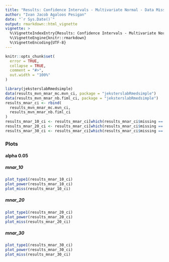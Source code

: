 ```yaml
---
title: "Results: Confidence Intervals - Multivariate Normal - Data Missing Not at Random"
author: "Ivan Jacob Agaloos Pesigan"
date: "`r Sys.Date()`"
output: rmarkdown::html_vignette
vignette: >
  %\VignetteIndexEntry{Results: Confidence Intervals - Multivariate Normal - Data Missing Not at Random}
  %\VignetteEngine{knitr::rmarkdown}
  %\VignetteEncoding{UTF-8}
---
```


```r
knitr::opts_chunk$set(
  error = TRUE,
  collapse = TRUE,
  comment = "#>",
  out.width = "100%"
)
```

```r
library(jeksterslabRmedsimple)
data(results_mvn_mnar_mc.mvn_ci, package = "jeksterslabRmedsimple")
data(results_mvn_mnar_nb.fiml_ci, package = "jeksterslabRmedsimple")
results_mnar_ci <- rbind(
  results_mvn_mnar_mc.mvn_ci,
  results_mvn_mnar_nb.fiml_ci
)
results_mnar_10_ci <- results_mnar_ci[which(results_mnar_ci$missing == "MNAR.10"), ]
results_mnar_20_ci <- results_mnar_ci[which(results_mnar_ci$missing == "MNAR.20"), ]
results_mnar_30_ci <- results_mnar_ci[which(results_mnar_ci$missing == "MNAR.30"), ]
```

### Plots

#### alpha 0.05

##### mnar_10

```r
plot_type1(results_mnar_10_ci)
plot_power(results_mnar_10_ci)
plot_miss(results_mnar_10_ci)
```

##### mnar_20

```r
plot_type1(results_mnar_20_ci)
plot_power(results_mnar_20_ci)
plot_miss(results_mnar_20_ci)
```

##### mnar_30

```r
plot_type1(results_mnar_30_ci)
plot_power(results_mnar_30_ci)
plot_miss(results_mnar_30_ci)
```
